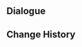 {{Genius Invokation TCG Stage
|title        = Yelan: Serious
|type         = Serious Showdown
|group        = Invitation Board
|character    = Yelan
|requirement  = 7
|introduction = "You've got some skill, I'll give you that... Looks like I'll have to put some of my more practical schemes into action. Watch carefully now."<br>{{color|bp|Special Rule: "Yelan" starts with the Talent Card "Turn Control" equipped.}}
|objective_1  = Achieve victory
|reward_1     = Lucky Coin*1000
|lineup       = Yelan;Kaedehara Kazuha;Hu Tao
|action       = Turn Control;Turn Control;Gilded Dreams;Gilded Dreams;King's Squire;King's Squire;Wagner;Wagner;Moonpiercer;Moonpiercer;Master Zhang;Master Zhang;Lithic Spear;Golden House;Golden House;Where Is the Unseen Razor?;Where Is the Unseen Razor?;Memento Lens;Memento Lens;Mamere;Mamere;Opera Epiclese;Opera Epiclese;Lotus Flower Crisp;Lotus Flower Crisp;Echoes of an Offering;Echoes of an Offering;Toss-Up;Toss-Up;The Bestest Travel Companion!
}}

==Dialogue==
{{Transclude|Genius Invokation TCG/Stage/Yelan|Serious Showdown}}

==Change History==
{{Change History|4.3}}